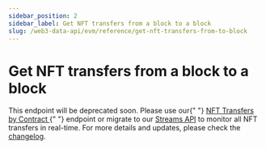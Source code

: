 ```yaml
---
sidebar_position: 2
sidebar_label: Get NFT transfers from a block to a block
slug: /web3-data-api/evm/reference/get-nft-transfers-from-to-block
---
```



# Get NFT transfers from a block to a block


<Admonition type="warning" icon="🚨" title="Deprecating Endpoint Notice">
  <p>
    This endpoint will be deprecated soon. Please use our{" "}
    <a href="/web3-data-api/evm/reference/get-nft-contract-transfers">
      NFT Transfers by Contract
    </a>{" "}
    endpoint or migrate to our <a href="/streams-api/evm">Streams API</a> to
    monitor all NFT transfers in real-time. For more details and updates, please
    check the <a href="/changelog/planned-deprecations">changelog</a>.
  </p>
</Admonition>
<ApiReference {...config.nft.getNFTTransfersFromToBlock} />
